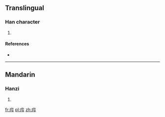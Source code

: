 ==Translingual==

===Han character===
{{Han char|rn=104|rad=疒|as=03|sn=8|four=|canj=大一一尸 (KMMS), X大一一尸 (XKMMS)}}

# {{defn|Han|sort=疒03}}

====References====
* {{Han ref|kx=0769.220|dkj=22031|hdz=42660.040|uh=759E|ud=30110}}

----

==Mandarin==

===Hanzi===
{{cmn-hanzi|pin=[[xū]] ([[xu1]])|wg=hsü<sup>1</sup>}}

# {{defn|lang=cmn|sort=疒03}}

[[fr:疞]]
[[pl:疞]]
[[zh:疞]]